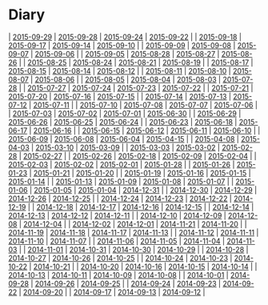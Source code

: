 = Diary =
| [[2015-09-29]] | [[2015-09-28]] | [[2015-09-24]] | [[2015-09-22]] |
| [[2015-09-18]] | [[2015-09-17]] | [[2015-09-14]] | [[2015-09-10]] |
| [[2015-09-09]] | [[2015-09-08]] | [[2015-09-07]] | [[2015-09-06]] |
| [[2015-09-05]] | [[2015-08-28]] | [[2015-08-27]] | [[2015-08-26]] |
| [[2015-08-25]] | [[2015-08-24]] | [[2015-08-21]] | [[2015-08-19]] |
| [[2015-08-17]] | [[2015-08-15]] | [[2015-08-14]] | [[2015-08-12]] |
| [[2015-08-11]] | [[2015-08-10]] | [[2015-08-07]] | [[2015-08-06]] |
| [[2015-08-05]] | [[2015-08-04]] | [[2015-08-03]] | [[2015-07-28]] |
| [[2015-07-27]] | [[2015-07-24]] | [[2015-07-23]] | [[2015-07-22]] |
| [[2015-07-21]] | [[2015-07-20]] | [[2015-07-16]] | [[2015-07-15]] |
| [[2015-07-14]] | [[2015-07-13]] | [[2015-07-12]] | [[2015-07-11]] |
| [[2015-07-10]] | [[2015-07-08]] | [[2015-07-07]] | [[2015-07-06]] |
| [[2015-07-03]] | [[2015-07-02]] | [[2015-07-01]] | [[2015-06-30]] |
| [[2015-06-29]] | [[2015-06-26]] | [[2015-06-25]] | [[2015-06-24]] |
| [[2015-06-23]] | [[2015-06-18]] | [[2015-06-17]] | [[2015-06-16]] |
| [[2015-06-15]] | [[2015-06-12]] | [[2015-06-11]] | [[2015-06-10]] |
| [[2015-06-09]] | [[2015-06-08]] | [[2015-06-04]] | [[2015-04-15]] |
| [[2015-04-08]] | [[2015-04-03]] | [[2015-03-10]] | [[2015-03-09]] |
| [[2015-03-03]] | [[2015-03-02]] | [[2015-02-28]] | [[2015-02-27]] |
| [[2015-02-26]] | [[2015-02-18]] | [[2015-02-09]] | [[2015-02-04]] |
| [[2015-02-03]] | [[2015-02-02]] | [[2015-02-01]] | [[2015-01-28]] |
| [[2015-01-26]] | [[2015-01-23]] | [[2015-01-21]] | [[2015-01-20]] |
| [[2015-01-19]] | [[2015-01-16]] | [[2015-01-15]] | [[2015-01-14]] |
| [[2015-01-13]] | [[2015-01-09]] | [[2015-01-08]] | [[2015-01-07]] |
| [[2015-01-06]] | [[2015-01-05]] | [[2015-01-04]] | [[2014-12-31]] |
| [[2014-12-30]] | [[2014-12-29]] | [[2014-12-26]] | [[2014-12-25]] |
| [[2014-12-24]] | [[2014-12-23]] | [[2014-12-22]] | [[2014-12-19]] |
| [[2014-12-18]] | [[2014-12-17]] | [[2014-12-16]] | [[2014-12-15]] |
| [[2014-12-14]] | [[2014-12-13]] | [[2014-12-12]] | [[2014-12-11]] |
| [[2014-12-10]] | [[2014-12-09]] | [[2014-12-08]] | [[2014-12-04]] |
| [[2014-12-02]] | [[2014-12-01]] | [[2014-11-21]] | [[2014-11-20]] |
| [[2014-11-19]] | [[2014-11-18]] | [[2014-11-17]] | [[2014-11-13]] |
| [[2014-11-12]] | [[2014-11-11]] | [[2014-11-10]] | [[2014-11-07]] |
| [[2014-11-06]] | [[2014-11-05]] | [[2014-11-04]] | [[2014-11-03]] |
| [[2014-11-01]] | [[2014-10-31]] | [[2014-10-30]] | [[2014-10-29]] |
| [[2014-10-28]] | [[2014-10-27]] | [[2014-10-26]] | [[2014-10-25]] |
| [[2014-10-24]] | [[2014-10-23]] | [[2014-10-22]] | [[2014-10-21]] |
| [[2014-10-20]] | [[2014-10-16]] | [[2014-10-15]] | [[2014-10-14]] |
| [[2014-10-13]] | [[2014-10-11]] | [[2014-10-09]] | [[2014-10-08]] |
| [[2014-10-01]] | [[2014-09-28]] | [[2014-09-26]] | [[2014-09-25]] |
| [[2014-09-24]] | [[2014-09-23]] | [[2014-09-22]] | [[2014-09-20]] |
| [[2014-09-17]] | [[2014-09-13]] | [[2014-09-12]] |

